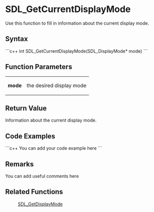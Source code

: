 <!-- pragma section-numbers off -->
<!-- pragma disable-camelcase -->

= SDL_GetCurrentDisplayMode =
Use this function to fill in information about the current display mode.


== Syntax ==
```c++
int SDL_GetCurrentDisplayMode(SDL_DisplayMode* mode)
```

== Function Parameters ==
{|
|'''mode'''
|the desired display mode
|}

== Return Value ==
Information about the current display mode.

== Code Examples ==
```c++
You can add your code example here
```

== Remarks ==
You can add useful comments here

== Related Functions ==
:[[SDL_GetDisplayMode]]
